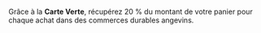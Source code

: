 Grâce à la **Carte Verte**, récupérez 20 % du montant de votre panier pour chaque achat dans des commerces durables angevins.
